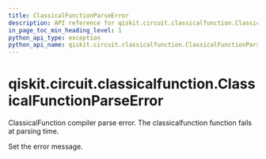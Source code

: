 ```yaml
---
title: ClassicalFunctionParseError
description: API reference for qiskit.circuit.classicalfunction.ClassicalFunctionParseError
in_page_toc_min_heading_level: 1
python_api_type: exception
python_api_name: qiskit.circuit.classicalfunction.ClassicalFunctionParseError
---
```


<span id="qiskit-circuit-classicalfunction-classicalfunctionparseerror" />

# qiskit.circuit.classicalfunction.ClassicalFunctionParseError

<Class id="qiskit.circuit.classicalfunction.ClassicalFunctionParseError" isDedicatedPage={true} github="https://github.com/Qiskit/qiskit/tree/stable/1.1/qiskit/circuit/classicalfunction/exceptions.py#L24-L28" signature="qiskit.circuit.classicalfunction.ClassicalFunctionParseError(*\*message*)" modifiers="exception">
  ClassicalFunction compiler parse error. The classicalfunction function fails at parsing time.

  Set the error message.
</Class>

